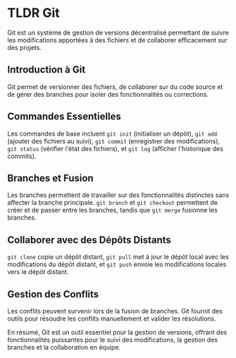 # TLDR Git

Git est un système de gestion de versions décentralisé permettant de suivre les modifications apportées à des fichiers et de collaborer efficacement sur des projets.

## Introduction à Git

Git permet de versionner des fichiers, de collaborer sur du code source et de gérer des branches pour isoler des fonctionnalités ou corrections.

## Commandes Essentielles

Les commandes de base incluent `git init` (initialiser un dépôt), `git add` (ajouter des fichiers au suivi), `git commit` (enregistrer des modifications), `git status` (vérifier l'état des fichiers), et `git log` (afficher l'historique des commits).

## Branches et Fusion

Les branches permettent de travailler sur des fonctionnalités distinctes sans affecter la branche principale. `git branch` et `git checkout` permettent de créer et de passer entre les branches, tandis que `git merge` fusionne les branches.

## Collaborer avec des Dépôts Distants

`git clone` copie un dépôt distant, `git pull` met à jour le dépôt local avec les modifications du dépôt distant, et `git push` envoie les modifications locales vers le dépôt distant.

## Gestion des Conflits

Les conflits peuvent survenir lors de la fusion de branches. Git fournit des outils pour résoudre les conflits manuellement et valider les résolutions.

En résumé, Git est un outil essentiel pour la gestion de versions, offrant des fonctionnalités puissantes pour le suivi des modifications, la gestion des branches et la collaboration en équipe.
